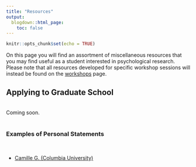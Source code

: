```yaml
---
title: "Resources"
output:
  blogdown::html_page:
    toc: false
---
```


```r
knitr::opts_chunk$set(echo = TRUE)
```

On this page you will find an assortment of miscellaneous resources that you may find useful as a student interested in psychological research. Please note that all resources developed for specific workshop sessions will instead be found on the [workshops](/workshops) page.

## Applying to Graduate School
<br>
Coming soon.
<br><br>

### Examples of Personal Statements
<br>
<ul>
<li>[Camille G. (Columbia University)](/uploads/cg_ps.pdf){target="_blank"}
</ul>
<br>